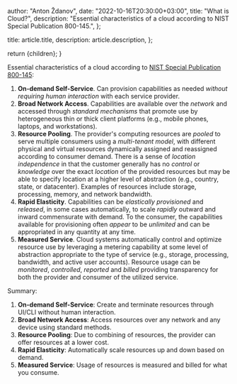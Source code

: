 
  author: "Anton Ždanov",
  date: "2022-10-16T20:30:00+03:00",
  title: "What is Cloud?",
  description:
    "Essential characteristics of a cloud according to NIST Special Publication 800-145.",
};

  title: article.title,
  description: article.description,
};

  return <ArticleLayout article={article}>{children}</ArticleLayout>;
}

Essential characteristics of a cloud according to [NIST Special Publication 800-145](https://nvlpubs.nist.gov/nistpubs/Legacy/SP/nistspecialpublication800-145.pdf):

1. **On-demand Self-Service**. Can provision capabilities as needed _without requiring human interaction_ with each service provider.
2. **Broad Network Access**. Capabilities are available over the _network_ and accessed through _standard mechanisms_ that promote use by heterogeneous thin or thick client platforms (e.g., mobile phones, laptops, and workstations).
3. **Resource Pooling**. The provider's computing resources are _pooled_ to serve multiple consumers using a _multi-tenant model_, with different physical and virtual resources dynamically assigned and reassigned according to consumer demand. There is a sense of _location independence_ in that the customer generally has no _control_ or _knowledge_ over the exact _location_ of the provided resources but may be able to specify location at a higher level of abstraction (e.g., country, state, or datacenter). Examples of resources include storage, processing, memory, and network bandwidth.
4. **Rapid Elasticity**. Capabilities can be _elastically provisioned_ and _released_, in some cases automatically, to scale _rapidly_ outward and inward commensurate with demand. To the consumer, the capabilities available for provisioning often _appear_ to be _unlimited_ and can be appropriated in any quantity at any time.
5. **Measured Service**. Cloud systems automatically control and optimize resource use by leveraging a metering capability at some level of abstraction appropriate to the type of service (e.g., storage, processing, bandwidth, and active user accounts). Resource usage can be _monitored_, _controlled_, _reported_ and _billed_ providing transparency for both the provider and consumer of the utilized service.

Summary:

1. **On-demand Self-Service**: Create and terminate resources through UI/CLI without human interaction.
2. **Broad Network Access**: Access resources over any network and any device using standard methods.
3. **Resource Pooling**: Due to combining of resources, the provider can offer resources at a lower cost.
4. **Rapid Elasticity**: Automatically scale resources up and down based on demand.
5. **Measured Service**: Usage of resources is measured and billed for what you consume.
